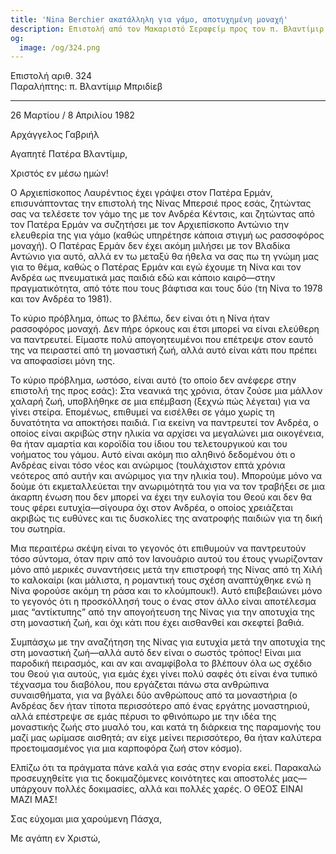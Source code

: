 ```yaml
---
title: 'Nina Berchier ακατάλληλη για γάμο, αποτυχημένη μοναχή'
description: Επιστολή από τον Μακαριστό Σεραφείμ προς τον π. Βλαντίμιρ Μπριδίεβ.
og:
  image: /og/324.png
---
```


<div style={{textAlign:'right', fontFamily:'monospace'}}>Επιστολή αριθ. 324</div>
<div style={{textAlign:'left', fontFamily:'monospace'}}>Παραλήπτης: π. Βλαντίμιρ Μπριδίεβ</div>

---

26 Μαρτίου / 8 Απριλίου 1982

Αρχάγγελος Γαβριήλ

Αγαπητέ Πατέρα Βλαντίμιρ,

Χριστός εν μέσω ημών!

Ο Αρχιεπίσκοπος Λαυρέντιος έχει γράψει στον Πατέρα Ερμάν, επισυνάπτοντας την επιστολή της Νίνας Μπερσιέ προς εσάς, ζητώντας σας να τελέσετε τον γάμο της με τον Ανδρέα Κέντσις, και ζητώντας από τον Πατέρα Ερμάν να συζητήσει με τον Αρχιεπίσκοπο Αντώνιο την ελευθερία της για γάμο (καθώς υπηρέτησε κάποια στιγμή ως ρασσοφόρος μοναχή). Ο Πατέρας Ερμάν δεν έχει ακόμη μιλήσει με τον Βλαδίκα Αντώνιο για αυτό, αλλά εν τω μεταξύ θα ήθελα να σας πω τη γνώμη μας για το θέμα, καθώς ο Πατέρας Ερμάν και εγώ έχουμε τη Νίνα και τον Ανδρέα ως πνευματικά μας παιδιά εδώ και κάποιο καιρό—στην πραγματικότητα, από τότε που τους βάφτισα και τους δύο (τη Νίνα το 1978 και τον Ανδρέα το 1981).

Το κύριο πρόβλημα, όπως το βλέπω, δεν είναι ότι η Νίνα ήταν ρασσοφόρος μοναχή. Δεν πήρε όρκους και έτσι μπορεί να είναι ελεύθερη να παντρευτεί. Είμαστε πολύ απογοητευμένοι που επέτρεψε στον εαυτό της να πειραστεί από τη μοναστική ζωή, αλλά αυτό είναι κάτι που πρέπει να αποφασίσει μόνη της.

Το κύριο πρόβλημα, ωστόσο, είναι αυτό (το οποίο δεν ανέφερε στην επιστολή της προς εσάς): Στα νεανικά της χρόνια, όταν ζούσε μια μάλλον χαλαρή ζωή, υποβλήθηκε σε μια επέμβαση (ξεχνώ πώς λέγεται) για να γίνει στείρα. Επομένως, επιθυμεί να εισέλθει σε γάμο χωρίς τη δυνατότητα να αποκτήσει παιδιά. Για εκείνη να παντρευτεί τον Ανδρέα, ο οποίος είναι ακριβώς στην ηλικία να αρχίσει να μεγαλώνει μια οικογένεια, θα ήταν αμαρτία και κοροϊδία του ίδιου του τελετουργικού και του νοήματος του γάμου. Αυτό είναι ακόμη πιο αληθινό δεδομένου ότι ο Ανδρέας είναι τόσο νέος και ανώριμος (τουλάχιστον επτά χρόνια νεότερος από αυτήν και ανώριμος για την ηλικία του). Μπορούμε μόνο να δούμε ότι εκμεταλλεύεται την ανωριμότητά του για να τον τραβήξει σε μια άκαρπη ένωση που δεν μπορεί να έχει την ευλογία του Θεού και δεν θα τους φέρει ευτυχία—σίγουρα όχι στον Ανδρέα, ο οποίος χρειάζεται ακριβώς τις ευθύνες και τις δυσκολίες της ανατροφής παιδιών για τη δική του σωτηρία.

Μια περαιτέρω σκέψη είναι το γεγονός ότι επιθυμούν να παντρευτούν τόσο σύντομα, όταν πριν από τον Ιανουάριο αυτού του έτους γνωρίζονταν μόνο από μερικές συναντήσεις μετά την επιστροφή της Νίνας από τη Χιλή το καλοκαίρι (και μάλιστα, η ρομαντική τους σχέση αναπτύχθηκε ενώ η Νίνα φορούσε ακόμη τη ράσα και το κλούμπουκ!). Αυτό επιβεβαιώνει μόνο το γεγονός ότι η προσκόλλησή τους ο ένας στον άλλο είναι αποτέλεσμα μιας “αντίκτυπης” από την απογοήτευση της Νίνας για την αποτυχία της στη μοναστική ζωή, και όχι κάτι που έχει αισθανθεί και σκεφτεί βαθιά.

Συμπάσχω με την αναζήτηση της Νίνας για ευτυχία μετά την αποτυχία της στη μοναστική ζωή—αλλά αυτό δεν είναι ο σωστός τρόπος! Είναι μια παροδική πειρασμός, και αν και αναμφίβολα το βλέπουν όλα ως σχέδιο του Θεού για αυτούς, για εμάς έχει γίνει πολύ σαφές ότι είναι ένα τυπικό τέχνασμα του διαβόλου, που εργάζεται πάνω στα ανθρώπινα συναισθήματα, για να βγάλει δύο ανθρώπους από τα μοναστήρια (ο Ανδρέας δεν ήταν τίποτα περισσότερο από ένας εργάτης μοναστηριού, αλλά επέστρεψε σε εμάς πέρυσι το φθινόπωρο με την ιδέα της μοναστικής ζωής στο μυαλό του, και κατά τη διάρκεια της παραμονής του μαζί μας ωρίμασε αισθητά; αν είχε μείνει περισσότερο, θα ήταν καλύτερα προετοιμασμένος για μια καρποφόρα ζωή στον κόσμο).

Ελπίζω ότι τα πράγματα πάνε καλά για εσάς στην ενορία εκεί. Παρακαλώ προσευχηθείτε για τις δοκιμαζόμενες κοινότητες και αποστολές μας—υπάρχουν πολλές δοκιμασίες, αλλά και πολλές χαρές. Ο ΘΕΟΣ ΕΙΝΑΙ ΜΑΖΙ ΜΑΣ!

Σας εύχομαι μια χαρούμενη Πάσχα,

Με αγάπη εν Χριστώ,